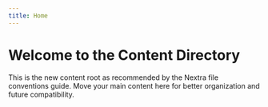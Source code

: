 ```yaml
---
title: Home
---
```


# Welcome to the Content Directory

This is the new content root as recommended by the Nextra file conventions guide. Move your main content here for better organization and future compatibility.
